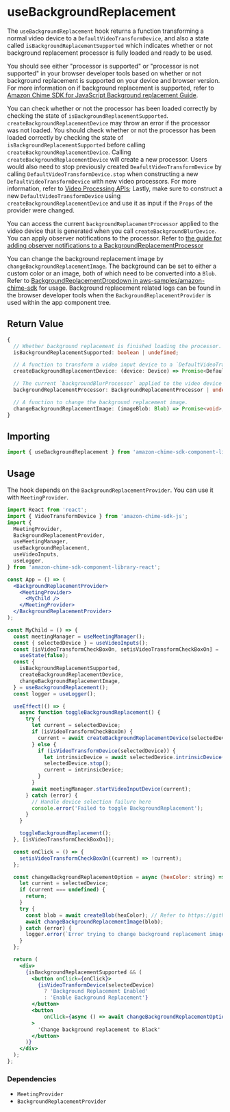 
<Meta title="SDK Hooks/useBackgroundReplacement" />

# useBackgroundReplacement

The `useBackgroundReplacement` hook returns a function transforming a normal video device to a `DefaultVideoTransformDevice`, and also a
state called `isBackgroundReplacementSupported` which indicates whether or not background replacement processor is fully loaded and ready to be used.

You should see either "processor is supported" or "processor is not supported" in your browser developer tools based on whether or not
background replacement is supported on your device and browser version. For more information on if background replacement is supported, refer
to [Amazon Chime SDK for JavaScript Background replacement Guide](https://github.com/aws/amazon-chime-sdk-js/blob/main/guides/15_Background_Filter_Video_Processor.md#integrating-background-filters-into-your-amazon-chime-sdk-for-javascript-application).

You can check whether or not the processor has been loaded correctly by checking the state of `isBackgroundReplacementSupported`.
`createBackgroundReplacementDevice` may throw an error if the processor was not loaded. You should check whether or not the processor has been loaded correctly by checking the state of `isBackgroundReplacementSupported`
before calling `createBackgroundReplacementDevice`. Calling `createBackgroundReplacementDevice` will create a new processor. Users would also need to stop previously created `DeafultVideoTransformDevice` by calling `DefaultVideoTransformDevice.stop` when constructing a new
`DefaultVideoTransformDevice` with new video processors. For more information, refer to [Video Processing APIs](https://github.com/aws/amazon-chime-sdk-js/blob/main/guides/10_Video_Processor.md#stopping-videotransformdevice);
Lastly, make sure to construct a new `DefaultVideoTransformDevice` using `createBackgroundReplacementDevice` and use it as input if the `Props` of the provider were changed.

You can access the current `backgroundReplacementProcessor` applied to the video device that is generated when you call `createBackgroundBlurDevice`. You can apply observer notifications to the processor. Refer to [the guide for adding observer notifications to a BackgroundReplacementProcessor](https://github.com/aws/amazon-chime-sdk-js/blob/main/guides/15_Background_Filter_Video_Processor.md#observer-notifications)

You can change the background replacement image by `changeBackgroundReplacementImage`. The background can be set to either a custom color or an image, both of which need to be converted into a `Blob`. Refer to [BackgroundReplacementDropdown in aws-samples/amazon-chime-sdk](https://github.com/aws-samples/amazon-chime-sdk/blob/main/apps/meeting/src/components/DeviceSelection/CameraDevices/BackgroundReplacementDropdown.tsx) for usage.
Background replacement related logs can be found in the browser developer tools when the `BackgroundReplacementProvider` is used within the app component tree.

## Return Value

```typescript
{
  // Whether background replacement is finished loading the processor. The default value is undefined, then changes to true or false.
  isBackgroundReplacementSupported: boolean | undefined;

  // A function to transform a video input device to a `DefaultVideoTransformDevice`.
  createBackgroundReplacementDevice: (device: Device) => Promise<DefaultVideoTransformDevice>;

  // The current `backgroundBlurProcessor` applied to the video device that is generated when you call `createBackgroundBlurDevice`.
  backgroundReplacementProcessor: BackgroundReplacementProcessor | undefined;

  // A function to change the background replacement image.
  changeBackgroundReplacementImage: (imageBlob: Blob) => Promise<void>;
}

```

## Importing

```javascript
import { useBackgroundReplacement } from 'amazon-chime-sdk-component-library-react';
```

## Usage

The hook depends on the `BackgroundReplacementProvider`. You can use it with `MeetingProvider`.

```jsx
import React from 'react';
import { VideoTransformDevice } from 'amazon-chime-sdk-js';
import {
  MeetingProvider,
  BackgroundReplacementProvider,
  useMeetingManager,
  useBackgroundReplacement,
  useVideoInputs,
  useLogger,
} from 'amazon-chime-sdk-component-library-react';

const App = () => (
  <BackgroundReplacementProvider>
    <MeetingProvider>
      <MyChild />
    </MeetingProvider>
  </BackgroundReplacementProvider>
);

const MyChild = () => {
  const meetingManager = useMeetingManager();
  const { selectedDevice } = useVideoInputs();
  const [isVideoTransformCheckBoxOn, setisVideoTransformCheckBoxOn] =
    useState(false);
  const {
    isBackgroundReplacementSupported,
    createBackgroundReplacementDevice,
    changeBackgroundReplacementImage,
  } = useBackgroundReplacement();
  const logger = useLogger();

  useEffect(() => {
    async function toggleBackgroundReplacement() {
      try {
        let current = selectedDevice;
        if (isVideoTransformCheckBoxOn) {
          current = await createBackgroundReplacementDevice(selectedDevice);
        } else {
          if (isVideoTransformDevice(selectedDevice)) {
            let intrinsicDevice = await selectedDevice.intrinsicDevice();
            selectedDevice.stop();
            current = intrinsicDevice;
          }
        }
        await meetingManager.startVideoInputDevice(current);
      } catch (error) {
        // Handle device selection failure here
        console.error('Failed to toggle BackgroundReplacement');
      }
    }

    toggleBackgroundReplacement();
  }, [isVideoTransformCheckBoxOn]);

  const onClick = () => {
    setisVideoTransformCheckBoxOn((current) => !current);
  };

  const changeBackgroundReplacementOption = async (hexColor: string) => {
    let current = selectedDevice;
    if (current === undefined) {
      return;
    }
    try {
      const blob = await createBlob(hexColor); // Refer to https://github.com/aws-samples/amazon-chime-sdk/blob/main/apps/meeting/src/utils/background-replacement.ts#L7 for the implementation.
      await changeBackgroundReplacementImage(blob);
    } catch (error) {
      logger.error(`Error trying to change background replacement image ${error}`);
    }
  };

  return (
    <div>
      {isBackgroundReplacementSupported && (
        <button onClick={onClick}>
          {isVideoTranformDevice(selectedDevice)
            ? 'Background Replacement Enabled'
            : 'Enable Background Replacement'}
        </button>
        <button
            onClick={async () => await changeBackgroundReplacementOption('#000000')}
        >
          'Change background replacement to Black'
        </button>
      )}
    </div>
  );
};
```

### Dependencies

- `MeetingProvider`
- `BackgroundReplacementProvider`
